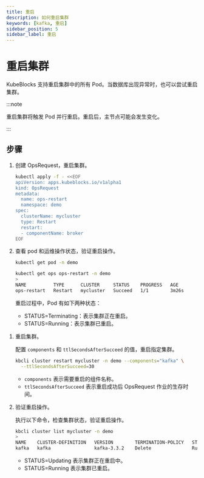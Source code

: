 ```yaml
---
title: 重启
description: 如何重启集群
keywords: [kafka, 重启]
sidebar_position: 5
sidebar_label: 重启
---
```



# 重启集群

KubeBlocks 支持重启集群中的所有 Pod。当数据库出现异常时，也可以尝试重启集群。

:::note

重启集群将触发 Pod 并行重启。重启后，主节点可能会发生变化。

:::

## 步骤

<Tabs>

<TabItem value="kubectl" label="kubectl" default>

1. 创建 OpsRequest，重启集群。

   ```bash
   kubectl apply -f - <<EOF
   apiVersion: apps.kubeblocks.io/v1alpha1
   kind: OpsRequest
   metadata:
     name: ops-restart
     namespace: demo
   spec:
     clusterName: mycluster
     type: Restart
     restart:
     - componentName: broker
   EOF
   ```

2. 查看 pod 和运维操作状态，验证重启操作。

   ```bash
   kubectl get pod -n demo

   kubectl get ops ops-restart -n demo
   >
   NAME          TYPE      CLUSTER     STATUS    PROGRESS   AGE
   ops-restart   Restart   mycluster   Succeed   1/1        3m26s
   ```

   重启过程中，Pod 有如下两种状态：

   - STATUS=Terminating：表示集群正在重启。
   - STATUS=Running：表示集群已重启。

</TabItem>

<TabItem value="kbcli" label="kbcli">

1. 重启集群。

   配置 `components` 和 `ttlSecondsAfterSucceed` 的值，重启指定集群。

   ```bash
   kbcli cluster restart mycluster -n demo --components="kafka" \
     --ttlSecondsAfterSucceed=30
   ```

   - `components` 表示需要重启的组件名称。
   - `ttlSecondsAfterSucceed` 表示重启成功后 OpsRequest 作业的生存时间。

2. 验证重启操作。

   执行以下命令，检查集群状态，验证重启操作。

   ```bash
   kbcli cluster list mycluster -n demo
   >
   NAME    CLUSTER-DEFINITION   VERSION        TERMINATION-POLICY   STATUS     AGE
   kafka   kafka                kafka-3.3.2    Delete               Running    19m
   ```

   * STATUS=Updating 表示集群正在重启中。
   * STATUS=Running 表示集群已重启。

</TabItem>

</Tabs>
